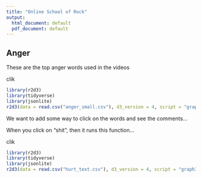 ```yaml
---
title: "Online School of Rock"
output:
  html_document: default
  pdf_document: default
---
```


## Anger

These are the top anger words used in the videos


</style>
<body>
<p> clik </p>
<div id = "wrapper_bar">

</div>

```r
library(r2d3)
library(tidyverse)
library(jsonlite)
r2d3(data = read.csv("anger_small.csv"), d3_version = 4, script = "graph2.js")

```


We want to add some way to click on the words and see the comments...

When you click on "shit", then it runs this function...

</style>
<body>
<p> clik </p>
<div id = "wrapper_bar2">

</div>

```r
library(r2d3)
library(tidyverse)
library(jsonlite)
r2d3(data = read.csv("hurt_text.csv"), d3_version = 4, script = "graph3.js")

```

